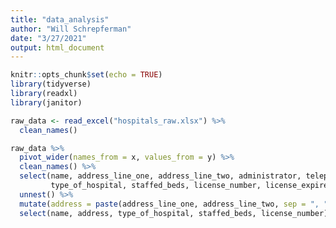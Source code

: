 ```yaml
---
title: "data_analysis"
author: "Will Schrepferman"
date: "3/27/2021"
output: html_document
---
```


```r
knitr::opts_chunk$set(echo = TRUE)
library(tidyverse)
library(readxl)
library(janitor)
```

```r
raw_data <- read_excel("hospitals_raw.xlsx") %>%
  clean_names()

raw_data %>%
  pivot_wider(names_from = x, values_from = y) %>%
  clean_names() %>%
  select(name, address_line_one, address_line_two, administrator, telephone, fax, type_of_ownership,
         type_of_hospital, staffed_beds, license_number, license_expire_date) %>%
  unnest() %>%
  mutate(address = paste(address_line_one, address_line_two, sep = ", ")) %>%
  select(name, address, type_of_hospital, staffed_beds, license_number)

```

